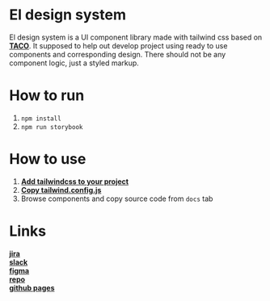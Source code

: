 
<Meta title="Intro" />

# El design system
El design system is a UI component library made with tailwind css based on [**TACO**](https://www.figma.com/file/xy6otn2JWHNdF70Tuq0UbS/TACO-Design-System-%5BDRAFT%5D?node-id=2054%3A3026&t=4KYtpNsJBJG5fIry-1).
It supposed to help out develop project using ready to use components and corresponding design. There should not be any component logic, just a styled markup.

# How to run
1. `npm install`
2. `npm run storybook`

# How to use
1. [**Add tailwindcss to your project**](https://tailwindcss.com/docs/installation)
2. [**Copy tailwind.config.js**](https://github.com/elpassion/design-system/blob/main/tailwind.config.js)
3. Browse components and copy source code from `docs` tab

# Links
[**jira**](https://elpassion.atlassian.net/browse/ELPDES) <br/>
[**slack**](https://app.slack.com/client/T04RX1Z0P/C04JD9E37MY) <br/>
[**figma**](https://www.figma.com/file/xy6otn2JWHNdF70Tuq0UbS/TACO-Design-System-%5BDRAFT%5D?node-id=2054%3A3026&t=4KYtpNsJBJG5fIry-1)<br/>
[**repo**](https://github.com/elpassion/design-system) <br/>
[**github pages**](https://elpassion.github.io/design-system/?path=/story/intro--page) <br/>
